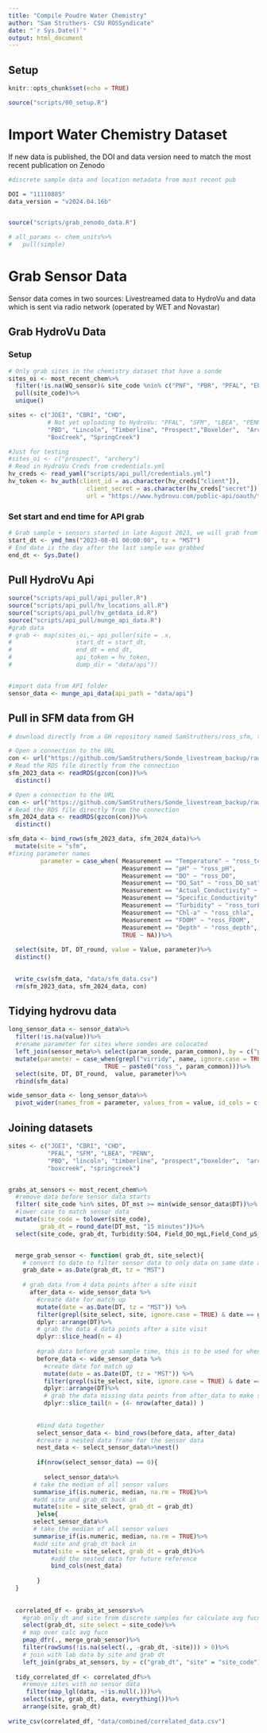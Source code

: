 ```yaml
---
title: "Compile Poudre Water Chemistry"
author: "Sam Struthers- CSU ROSSyndicate"
date: "`r Sys.Date()`"
output: html_document
---
```


## Setup
```r
knitr::opts_chunk$set(echo = TRUE)

source("scripts/00_setup.R")

```

# Import Water Chemistry Dataset
 If new data is published, the DOI and data version need to match the most recent publication on Zenodo

```r

#discrete sample data and location metadata from most recent pub

DOI = "11110885"
data_version = "v2024.04.16b"


source("scripts/grab_zenodo_data.R")

# all_params <- chem_units%>%
#   pull(simple)
```

# Grab Sensor Data
Sensor data comes in two sources: Livestreamed data to HydroVu and data which is sent via radio network (operated by WET and Novastar)

## Grab HydroVu Data

### Setup

```r

# Only grab sites in the chemistry dataset that have a sonde
sites_oi <- most_recent_chem%>%
  filter(!is.na(WQ_sensor)& site_code %nin% c("PNF", "PBR", "PFAL", "ELC", "SFM", "legacy") )%>%
  pull(site_code)%>%
  unique()

sites <- c("JOEI", "CBRI", "CHD", 
           # Not yet uploading to HydroVu: "PFAL", "SFM", "LBEA", "PENN", 
           "PBD", "Lincoln", "Timberline", "Prospect","Boxelder",  "Archery", 
           "BoxCreek", "SpringCreek")

#Just for testing
#sites_oi <- c("prospect", "archery")
# Read in HydroVu Creds from credentials.yml
hv_creds <- read_yaml("scripts/api_pull/credentials.yml")
hv_token <- hv_auth(client_id = as.character(hv_creds["client"]),
                      client_secret = as.character(hv_creds["secret"]),
                      url = "https://www.hydrovu.com/public-api/oauth/token")

```

### Set start and end time for API grab
```r
# Grab sample + sensors started in late August 2023, we will grab from the start of the month to be safe
start_dt <- ymd_hms("2023-08-01 00:00:00", tz = "MST")
# End date is the day after the last sample was grabbed
end_dt <- Sys.Date()

```
## Pull HydroVu Api

```r
source("scripts/api_pull/api_puller.R")
source("scripts/api_pull/hv_locations_all.R")
source("scripts/api_pull/hv_getdata_id.R")
source("scripts/api_pull/munge_api_data.R")
#grab data
# grab <- map(sites_oi,~ api_puller(site = .x,
#                  start_dt = start_dt,
#                  end_dt = end_dt, 
#                  api_token = hv_token,
#                  dump_dir = "data/api"))


#import data from API folder
sensor_data <- munge_api_data(api_path = "data/api")

```
## Pull in SFM data from GH

```r
# download directly from a GH repository named SamStruthers/ross_sfm, this is a public repo where I backup the livestreaming data from SFM

# Open a connection to the URL
con <- url("https://github.com/SamStruthers/Sonde_livestream_backup/raw/main/data/archive/SF_data_archive2023.RDS", "rb")
# Read the RDS file directly from the connection
sfm_2023_data <- readRDS(gzcon(con))%>%
  distinct()

# Open a connection to the URL
con <- url("https://github.com/SamStruthers/Sonde_livestream_backup/raw/main/data/SF_data_archive2024.RDS", "rb")
# Read the RDS file directly from the connection
sfm_2024_data <- readRDS(gzcon(con))%>%
  distinct()

sfm_data <- bind_rows(sfm_2023_data, sfm_2024_data)%>%
  mutate(site = "sfm", 
#fixing parameter names
         parameter = case_when( Measurement == "Temperature" ~ "ross_temp",
                                Measurement == "pH" ~ "ross_pH",
                                Measurement == "DO" ~ "ross_DO",
                                Measurement == "DO_Sat" ~ "ross_DO_sat",
                                Measurement == "Actual_Conductivity" ~ "ross_turb",
                                Measurement == "Specific_Conductivity" ~ "ross_spec_cond",
                                Measurement == "Turbidity" ~ "ross_turb",
                                Measurement == "Chl-a" ~ "ross_chla",
                                Measurement == "FDOM" ~ "ross_FDOM",
                                Measurement == "Depth" ~ "ross_depth",
                                TRUE ~ NA))%>%
        
  select(site, DT, DT_round, value = Value, parameter)%>%
  distinct()
  

  write_csv(sfm_data, "data/sfm_data.csv")
  rm(sfm_2023_data, sfm_2024_data, con)
```



## Tidying hydrovu data

```r

long_sensor_data <- sensor_data%>%
  filter(!is.na(value))%>%
  #rename parameter for sites where sondes are colocated
  left_join(sensor_meta%>% select(param_sonde, param_common), by = c("parameter" = "param_sonde"))%>%
  mutate(parameter = case_when(grepl("virridy", name, ignore.case = TRUE) ~ paste0("virridy_", param_common),
                           TRUE ~ paste0("ross_", param_common)))%>% 
  select(site, DT, DT_round,  value, parameter)%>%
  rbind(sfm_data)

wide_sensor_data <- long_sensor_data%>%
  pivot_wider(names_from = parameter, values_from = value, id_cols = c(site, DT))


```

## Joining datasets

```r

sites <- c("JOEI", "CBRI", "CHD", 
           "PFAL", "SFM", "LBEA", "PENN", 
           "PBD", "lincoln", "timberline", "prospect","boxelder",  "archery", 
           "boxcreek", "springcreek")


grabs_at_sensors <- most_recent_chem%>%
  #remove data before sensor data starts
  filter( site_code %in% sites, DT_mst >= min(wide_sensor_data$DT))%>%
  #lower case to match sensor data
  mutate(site_code = tolower(site_code), 
         grab_dt = round_date(DT_mst, "15 minutes"))%>%
  select(site_code, grab_dt, Turbidity:SO4, Field_DO_mgL,Field_Cond_µS_cm,Field_Temp_C )


  merge_grab_sensor <- function( grab_dt, site_select){
    # convert to date to filter sensor data to only data on same date as sample
    grab_date = as.Date(grab_dt, tz = "MST")
    
    # grab data from 4 data points after a site visit
      after_data <- wide_sensor_data %>%
        #create date for match up
        mutate(date = as.Date(DT, tz = "MST")) %>%
        filter(grepl(site_select, site, ignore.case = TRUE) & date == grab_date & DT > grab_dt )%>%
        dplyr::arrange(DT)%>%
        # grab the data 4 data points after a site visit
        dplyr::slice_head(n = 4)
      
        #grab data before grab sample time, this is to be used for when a sonde was pulled, essentially reference data prior to the sonde being pulled rather than after
        before_data <- wide_sensor_data %>%
          #create date for match up
          mutate(date = as.Date(DT, tz = "MST")) %>%
          filter(grepl(site_select, site, ignore.case = TRUE) & date == grab_date & DT < grab_dt )%>%
          dplyr::arrange(DT)%>%
          # grab the data missing data points from after_data to make sure we have 4 data points
          dplyr::slice_tail(n = (4- nrow(after_data)) )
    
        
        #bind data together
        select_sensor_data <- bind_rows(before_data, after_data)
        #create a nested data frame for the sensor data
        nest_data <- select_sensor_data%>%nest()
        
        if(nrow(select_sensor_data) == 0){
          
          select_sensor_data%>%
       # take the median of all sensor values
       summarise_if(is.numeric, median, na.rm = TRUE)%>%
       #add site and grab_dt back in
       mutate(site = site_select, grab_dt = grab_dt)
        }else{
       select_sensor_data%>%
       # take the median of all sensor values
       summarise_if(is.numeric, median, na.rm = TRUE)%>%
       #add site and grab_dt back in
       mutate(site = site_select, grab_dt = grab_dt)%>%
            #add the nested data for future reference
            bind_cols(nest_data)
      
        }
  }
    
      
  correlated_df <- grabs_at_sensors%>%
    #grab only dt and site from discrete samples for calculate avg fucn
    select(grab_dt, site_select = site_code)%>%
    # map over calc avg fucn
    pmap_dfr(., merge_grab_sensor)%>%
    filter(rowSums(!is.na(select(., -grab_dt, -site))) > 0)%>%
    # join with lab data by site and grab dt
    left_join(grabs_at_sensors, by = c("grab_dt", "site" = "site_code"))
  
  tidy_correlated_df <- correlated_df%>%
    #remove sites with no sensor data
     filter(map_lgl(data, ~!is.null(.)))%>%
    select(site, grab_dt, data, everything())%>%
    arrange(site, grab_dt)
  
write_csv(correlated_df, "data/combined/correlated_data.csv")
```





